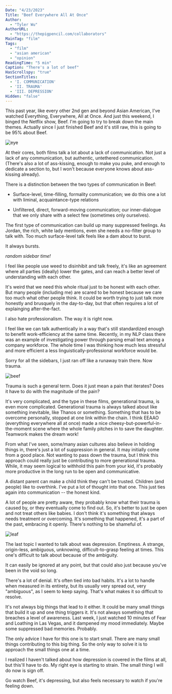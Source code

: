 ```yaml
---
Date: "4/23/2023"
Title: "Beef Everywhere All At Once"
Author:
  - "Tyler Wu"
AuthorURL:
  - "https://thepigpencil.com/collaborators"
MainTag: "film"
Tags:
  - "film"
  - "asian american"
  - "opinion"
ReadingTime: "5 min"
Caption: "There's a lot of beef"
HasScrollspy: "true"
SectionTitles:
  - 'I. COMMUNICATION'
  - 'II. TRAUMA'
  - 'III. DEPRESSION'
Hidden: "false"
---
```


  This past year, like every other 2nd gen and beyond Asian American,
I've watched Everything, Everywhere, All at Once. And just this weekend, I binged the Netflix show,
Beef. I'm going to try to break down the main themes.
Actually since I just finished Beef and it's still raw, this is going to be 95% about Beef.

<ScrollspyHeader isInline={true}/>
<img
  className='smallHeaderImg'
  src='/img/writing/beef_everywhere/eye.png'
  alt='eye'
  />

  At their cores, both films talk a lot about a lack of communication. Not just a lack of any communication,
but authentic, untethered communication.
(There's also a lot of ass-kissing, enough to make you puke, and enough to dedicate a section to, but I won't because
everyone knows about ass-kissing already).

  There is a distinction between the two types of communication in Beef:

- Surface-level, time-filling, formality communication; we do this one a lot with liminal, acquaintance-type relations

- Unfiltered, direct, forward-moving communication; our inner-dialogue that we only share with a select few (sometimes only ourselves).


The first type of communication can build up many suppressed feelings. As Jordan, the rich, white lady mentions,
even she needs a no-filter group to talk with.
Too much surface-level talk feels like a dam about to burst.


It always bursts.

*random sidebar time!*

I feel like people use weed to disinhibit and talk freely, it's like an agreement where all parties (ideally) lower the gates,
and can reach a better level of understanding with each other.


It's weird that we need this whole ritual just to be honest with each other. But many people (including me) are scared to be honest because we care too much what other people think.
It could be worth trying to just talk more honestly and brusquely in the day-to-day, but that often requires a lot of explainging after-the-fact.


I also hate professionalism. The way it is right now.


I feel like we can talk authentically in a way that's still standardized enough to benefit work-efficiency at the same time.
Recently, in my NLP class there was an example of investigating power through parsing email text among a company workforce.
The whole time I was thinking how much less stressful and more efficient a less linguistically-professional workforce would be.


Sorry for all the sidebars, I just ran off like a runaway train there. Now trauma.

<ScrollspyHeader isInline={true}/>
<img
  className='smallHeaderImg'
  src='/img/writing/beef_everywhere/beef.png'
  alt='beef'
  />

Trauma is such a general term. Does it just mean a pain that iterates? Does it have to do with the magnitude of the pain?


It's very complicated, and the type in these films, generational trauma, is even more complicated.
Generational trauma is always talked about like something inevitable, like Thanos or something.
Something that has to be overcome personally, stopped at one link within the chain.
I think EEAAO (everything everywhere all at once) made a nice cheesy-but-powerful-in-the-moment scene where the whole family pitches in to save the daughter.
Teamwork makes the dream work!


From what I've seen, some/many asian cultures also believe in holding things in, there's just a lot of suppression in general.
It may initially come from a good place. Not wanting to pass down the trauma, but I think this approach could really just be contributing to more generational trauma.
While, it may seem logical to withhold this pain from your kid, it's probably more productive in the long run to be open and communicative.


A distant parent can make a child think they can't be trusted. Children (and people) like to overthink. I've put a lot of thought into that one.
This just ties again into communication -- the honest kind.


A lot of people are pretty aware, they probably know what their trauma is caused by, or they eventually come to find out.
So, it's better to just be open and not treat others like babies. I don't think it's something that always needs treatment or overcoming.
It's something that happened, it's a part of the past, embracing it openly. There's nothing to be shameful of.

<ScrollspyHeader isInline={true}/>
<img
  className='smallHeaderImg'
  src='/img/writing/beef_everywhere/leaf.png'
  alt='leaf'
  />

The last topic I wanted to talk about was depression. Emptiness.
A strange, origin-less, ambiguous, unknowing, difficult-to-grasp feeling at times.
This one's difficult to talk about because of the ambiguity.


It can easily be ignored at any point, but that could also just because you've been in the void so long.


There's a lot of denial. It's often tied into bad habits. It's a lot to handle when measured in its entirety,
but its usually very spread out, very "ambiguous", as I seem to keep saying. That's what makes it so difficult to resolve.


It's not always big things that lead to it either. It could be many small things that build it up and one thing triggers it.
It's not always something that breaches a level of awareness.
Last week, I just watched 10 minutes of Fear and Loathing in Las Vegas, and it dampened my mood immediately.
Maybe some suppressed bad memories. Probably.


The only advice I have for this one is to start small. There are many small things contributing to this big thing.
So the only way to solve it is to approach the small things one at a time.


I realized I haven't talked about how depression is covered in the films at all, but this'll have to do.
My right eye is starting to strain. The small thing I will do now is sign off.


Go watch Beef, it's depressing, but also feels necessary to watch if you're feeling down.
